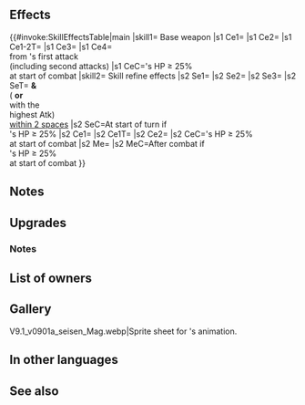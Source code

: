 {{Weapon Infobox
|tagid=SID_造物フィンブル
|intID=4512
|userVersion1=Closed
|userVersion2=Open
|userVersion3=Gleam Closed
|userVersion4=Gleam Open
|exclusive=1
|weaponType=Blue Tome
|cost=400
|might=14
|range=2
|effect=At start of combat, if unit's HP ≥ 25%, inflicts Atk/Res-6 on foe during combat, deals damage = 20% of unit's Res (excluding area-of-effect Specials), reduces damage from foe's first attack by 7 ("first attack" normally means only the first strike; for effects that grant "unit attacks twice," it means the first and second strikes), and inflicts Special cooldown charge -1 on foe per attack during combat (only highest value applied; does not stack).
|required=-
|refinePaths=default
|refineSP=400
|refineMedals=500
|refineDews=200
|refineStatsSkill1=0,0,0,0,0
|effectSkill1=At start of turn, if unit's HP ≥ 25%, grants Atk/Res+6,【Essence Drain】, and 【Bonus Doubler】to unit and target allies for 1 turn (if support partner is on player team, targets any support partner within 2 spaces of unit; otherwise, targets ally with the highest Atk within 2 spaces of unit).<br><br>At start of combat, if unit's HP ≥ 25%, inflicts Atk/Res-6 on foe during combat, unit makes a guaranteed follow-up attack, and restores 7 HP to unit after combat.<br><br>【Essence Drain】<br>After combat, if unit attacked, grants any 【Bonus】effects active on target and foes within 2 spaces of target to unit and allies with the Essence Drain effect, and neutralizes any【Bonus】active on target and foes within 2 spaces of target (excluding Bonus effects being granted at the same time). After combat, if foe was defeated in combat, restores 10 HP to unit and allies with the Essence Drain effect.<br><br>【Bonus Doubler】<br>Grants bonus to Atk/Spd/Def/Res during combat = current bonus on each of unit's stats for 1 turn. Calculates each stat bonus independently.<br><br>【Bonus】<br>All effects that last "for 1 turn" or "that turn only." Includes bonuses granted by a skill like Rally or Hone and positive status effects (extra movement or effects like Dominance).
|properties=
}}
==Effects==
{{#invoke:SkillEffectsTable|main
|skill1={{SCi|weapon}} Base weapon
|s1 Ce1={{Eft|Temporary debuffs|Atk/Res|6}}
|s1 Ce2={{Eft|Guard}}
|s1 Ce1-2T={{Tgt|Foe}}
|s1 Ce3={{Eft|Damage Boost|20% of {{Tgt|Unit}}'s Res}}
|s1 Ce4={{Eft|Damage Reduction|7}}<br>from {{Tgt|Foe}}'s first attack<br>(including second attacks)
|s1 CeC={{Tgt|Unit}}'s HP ≥ 25%<br>at start of combat
|skill2={{Si|Fimbulvetr Morn|refine=Skill1}} Skill refine effects
|s2 Se1={{Eft|Bonuses|Atk/Res|6}}
|s2 Se2={{SEt|Essence Drain}}
|s2 Se3={{SEt|Bonus Doubler}}
|s2 SeT={{Tgt|Unit}} '''&'''<br>({{Tgt|Partner}} '''or'''<br>{{Tgt|Ally}} with the<br>highest Atk)<br>[[within 2 spaces]]
|s2 SeC=At start of turn if<br>{{Tgt|Unit}}'s HP ≥ 25%
|s2 Ce1={{Eft|Temporary debuffs|Atk/Res|6}}
|s2 Ce1T={{Tgt|Foe}}
|s2 Ce2={{Eft|Guaranteed Follow-Ups}}
|s2 CeC={{Tgt|Unit}}'s HP ≥ 25%<br>at start of combat
|s2 Me={{Eft|Heal|7}}
|s2 MeC=After combat if<br>{{Tgt|Unit}}'s HP ≥ 25%<br>at start of combat
}}
==Notes==
{{Temporary debuffs}}
{{DamageBoost}}
{{FlatDamageReduction|7}}
{{CooldownChargeMinus}}
==Upgrades==
{{Weapon Upgrade List}}
===Notes===
{{Bonuses|name={{St|Fimbulvetr Morn|refine=Skill1}}}}
{{Essence Drain|name={{St|Fimbulvetr Morn|refine=Skill1}}}}
{{Bonus Doubler|name={{St|Fimbulvetr Morn|refine=Skill1}}}}
{{SupportPartner|effect={{SEt|bonuses}}, {{SEt|Essence Drain}} and {{SEt|Bonus Doubler}} effects|name={{St|Fimbulvetr Morn|refine=Skill1}}}}
{{Guaranteed follow-up interaction|name={{St|Fimbulvetr Morn|refine=Skill1}}}}
{{After combat healing|name={{St|Fimbulvetr Morn|refine=Skill1}}}}
==List of owners==
{{Skill Hero List}}
==Gallery==
<gallery>
V9.1_v0901a_seisen_Mag.webp|Sprite sheet for {{PAGENAME}}'s animation.
</gallery>
==In other languages==
{{OtherLanguages
|japanese=
|german=
|spanishEU=
|spanishLA=
|french=
|italian=
|chineseTW=
|portuguese=
}}
==See also==
{{See also skills|cond=WikiName LIKE '%Fimbulvetr%' OR Description LIKE '%【Essence Drain】%' OR Description LIKE '%ally with the highest ___ within _ spaces of unit%'}}
{{Weapons Navbox}}